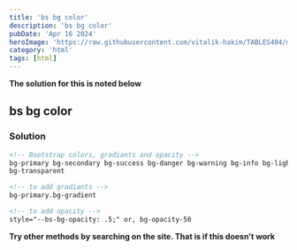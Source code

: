 ```yaml
---
title: 'bs bg color'
description: 'bs bg color'
pubDate: 'Apr 16 2024'
heroImage: 'https://raw.githubusercontent.com/vitalik-hakim/TABLES404/main/error_b/HTML.png'
category: 'html'
tags: [html]
---
```


**The solution for this is noted below**

## bs bg color

### Solution

```html
<!-- Bootstrap colors, gradiants and opacity -->
bg-primary bg-secondary bg-success bg-danger bg-warning bg-info bg-light bg-dark bg-body bg-white
bg-transparent

<!-- to add gradiants -->
bg-primary.bg-gradient

<!-- to add opacity -->
style="--bs-bg-opacity: .5;" or, bg-opacity-50
```

**Try other methods by searching on the site. That is if this doesn't work**
